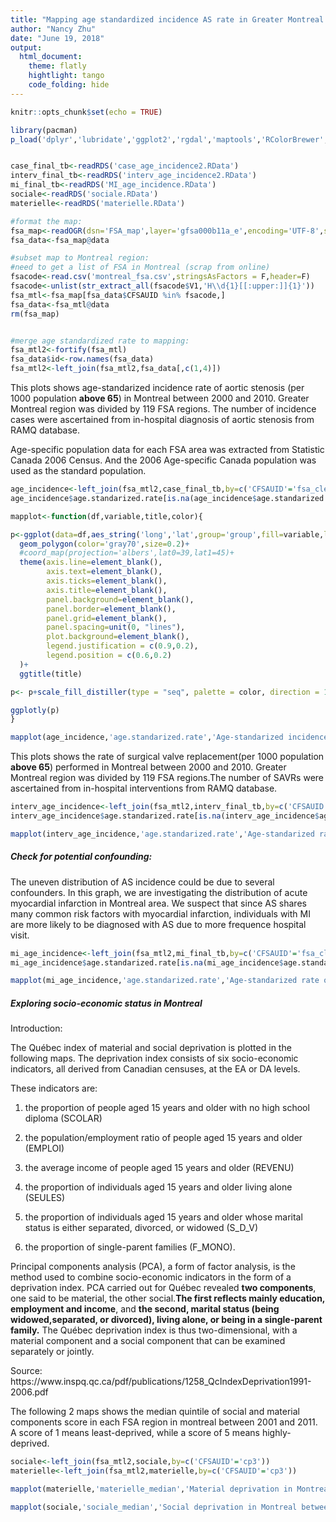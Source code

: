 ```yaml
---
title: "Mapping age standardized incidence AS rate in Greater Montreal Area"
author: "Nancy Zhu"
date: "June 19, 2018"
output: 
  html_document:
    theme: flatly
    hightlight: tango
    code_folding: hide
---
```


```r
knitr::opts_chunk$set(echo = TRUE)
```

```r
library(pacman)
p_load('dplyr','lubridate','ggplot2','rgdal','maptools','RColorBrewer','stringr','plotly','magrittr')


case_final_tb<-readRDS('case_age_incidence2.RData')
interv_final_tb<-readRDS('interv_age_incidence2.RData')
mi_final_tb<-readRDS('MI_age_incidence.RData')
sociale<-readRDS('sociale.RData')
materielle<-readRDS('materielle.RData')

#format the map:
fsa_map<-readOGR(dsn='FSA_map',layer='gfsa000b11a_e',encoding='UTF-8',stringsAsFactors = F)
fsa_data<-fsa_map@data

#subset map to Montreal region:
#need to get a list of FSA in Montreal (scrap from online)
fsacode<-read.csv('montreal_fsa.csv',stringsAsFactors = F,header=F)
fsacode<-unlist(str_extract_all(fsacode$V1,'H\\d{1}[[:upper:]]{1}'))
fsa_mtl<-fsa_map[fsa_data$CFSAUID %in% fsacode,]
fsa_data<-fsa_mtl@data
rm(fsa_map)


#merge age standardized rate to mapping:
fsa_mtl2<-fortify(fsa_mtl)
fsa_data$id<-row.names(fsa_data)
fsa_mtl2<-left_join(fsa_mtl2,fsa_data[,c(1,4)])
```


This plots shows age-standarized incidence rate of aortic stenosis (per 1000 population **above 65**) in Montreal between 2000 and 2010. Greater Montreal region was divided by 119 FSA regions. The number of incidence cases were ascertained from in-hospital diagnosis of aortic stenosis from RAMQ database.

Age-specific population data for each FSA area was extracted from Statistic Canada 2006 Census. And the 2006 Age-specific Canada population was used as the standard population.

```r
age_incidence<-left_join(fsa_mtl2,case_final_tb,by=c('CFSAUID'='fsa_clean'))
age_incidence$age.standarized.rate[is.na(age_incidence$age.standarized.rate)]<-0

mapplot<-function(df,variable,title,color){

p<-ggplot(data=df,aes_string('long','lat',group='group',fill=variable,label='CFSAUID')) + 
  geom_polygon(color='gray70',size=0.2)+
  #coord_map(projection='albers',lat0=39,lat1=45)+
  theme(axis.line=element_blank(),
        axis.text=element_blank(),
        axis.ticks=element_blank(),
        axis.title=element_blank(),
        panel.background=element_blank(),
        panel.border=element_blank(),
        panel.grid=element_blank(),
        panel.spacing=unit(0, "lines"),
        plot.background=element_blank(),
        legend.justification = c(0.9,0.2),
        legend.position = c(0.6,0.2)
  )+
  ggtitle(title)

p<- p+scale_fill_distiller(type = "seq", palette = color, direction = 1)

ggplotly(p)
}

mapplot(age_incidence,'age.standarized.rate','Age-standarized incidence AS rate in Montreal \n from 2000-2011',14)

```


This plots shows the rate of surgical valve replacement(per 1000 population **above 65**) performed in Montreal between 2000 and 2010. Greater Montreal region was divided by 119 FSA regions.The number of SAVRs were ascertained from in-hospital interventions from RAMQ database.


```r
interv_age_incidence<-left_join(fsa_mtl2,interv_final_tb,by=c('CFSAUID'='fsa_clean'))
interv_age_incidence$age.standarized.rate[is.na(interv_age_incidence$age.standarized.rate)]<-0

mapplot(interv_age_incidence,'age.standarized.rate','Age-standarized rate of AS surgical interventions in Montreal \n from 2000-2011',14)

```


##### Check for potential confounding:
The uneven distribution of AS incidence could be due to several confounders. In this graph, we are investigating the distribution of acute myocardial infarction in Montreal area. We suspect that since AS shares many common risk factors with myocardial infarction, individuals with MI are more likely to be diagnosed with AS due to more frequence hospital visit.

```r
mi_age_incidence<-left_join(fsa_mtl2,mi_final_tb,by=c('CFSAUID'='fsa_clean'))
mi_age_incidence$age.standarized.rate[is.na(mi_age_incidence$age.standarized.rate)]<-0

mapplot(mi_age_incidence,'age.standarized.rate','Age-standarized rate of acute MI in Montreal \n from 2000-2011',1)

```


##### Exploring socio-economic status in Montreal

Introduction:

The Québec index of material and social deprivation is plotted in the following maps. The deprivation index consists of six socio-economic indicators, all derived from Canadian censuses, at the EA or DA levels. 

These indicators are:

1. the proportion of people aged 15 years and older with no high school diploma (SCOLAR)

2. the population/employment ratio of people aged 15 years and older (EMPLOI)

3. the average income of people aged 15 years and older (REVENU)

4. the proportion of individuals aged 15 years and older living alone (SEULES)

5. the proportion of individuals aged 15 years and older whose marital status is either
separated, divorced, or widowed (S_D_V)

6. the proportion of single-parent families (F_MONO).

Principal components analysis (PCA), a form of factor analysis, is the method used to combine socio-economic indicators in the form of a deprivation index. PCA carried out for Québec revealed **two components**, one said to be material, the other social.**The first reflects mainly education, employment and income**, and **the second, marital status (being widowed,separated, or divorced), living alone, or being in a single-parent family.** The Québec deprivation index is thus two-dimensional, with a material component and a
social component that can be examined separately or jointly. 


Source: https://www.inspq.qc.ca/pdf/publications/1258_QcIndexDeprivation1991-2006.pdf

The following 2 maps shows the median quintile of social and material components score in each FSA region in montreal between 2001 and 2011. A score of 1 means least-deprived, while a score of 5 means highly-deprived.

```r
sociale<-left_join(fsa_mtl2,sociale,by=c('CFSAUID'='cp3'))
materielle<-left_join(fsa_mtl2,materielle,by=c('CFSAUID'='cp3'))

mapplot(materielle,'materielle_median','Material deprivation in Montreal between \n 2001 and 2011',3)
```

```r
mapplot(sociale,'sociale_median','Social deprivation in Montreal between \n 2001 and 2011',3)
```

